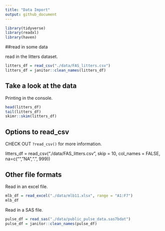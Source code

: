 ```yaml
---
title: "Data Import"
output: github_document
---
```


```r
library(tidyverse)
library(readxl)
library(haven)
```

##read in some data

read in the litters dataset.

```r
litters_df = read_csv("./data/FAS_litters.csv")
litters_df = janitor::clean_names(litters_df)
```

## Take a look at the data

Printing in the console.

```r
head(litters_df)
tail(litters_df)
skimr::skim(litters_df)
```

## Options to read_csv
CHECK OUT `?read_csv()` for more information.

litters_df = read_csv("./data/FAS_litters.csv", skip = 10, col_names = FALSE, na=c("","NA",".", 999))


## Other file formats

Read in an excel file.

```r
mlb_df = read_excel("./data/mlb11.xlsx", range = "A1:F7")
mlb_df
```
Read in a SAS file.
```r
pulse_df = read_sas("./data/public_pulse_data.sas7bdat")
pulse_df = janitor::clean_names(pulse_df)
```

